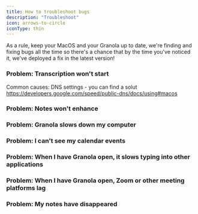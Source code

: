 ```yaml
---
title: How to troubleshoot bugs
description: "Troubleshoot"
icon: arrows-to-circle
iconType: thin
---
```


As a rule, keep your MacOS and your Granola up to date, we're finding and fixing bugs all the time so there's a chance that by the time you've noticed it, we've deployed a fix in the latest version! 

### Problem: Transcription won't start

Common causes: 
DNS settings - you can find a solut https://developers.google.com/speed/public-dns/docs/using#macos


### Problem: Notes won't enhance


### Problem: Granola slows down my computer


### Problem: I can't see my calendar events



### Problem: When I have Granola open, it slows typing into other applications



### Problem: When I have Granola open, Zoom or other meeting platforms lag





### Problem: My notes have disappeared


